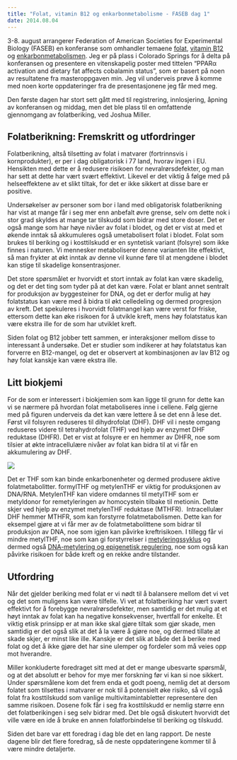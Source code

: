 ```yaml
---
title: "Folat, vitamin B12 og enkarbonmetabolisme - FASEB dag 1"
date: 2014.08.04
---
```


3-8. august arrangerer Federation of American Societies for Experimental Biology (FASEB) en konferanse som omhandler temaene [folat](naeringsstoffer/folat.qmd "Folat, vitamin B9"), [vitamin B12](brokenlink/b12/ "Kobalamin, vitamin B12") og [enkarbonmetabolismen](bioblikk-enkarbonmetabolismen.qmd "Bioblikk: Enkarbonmetabolismen, en introduksjon"). Jeg er på plass i Colorado Springs for å delta på konferansen og presentere en vitenskapelig poster med tittelen "PPARα activation and dietary fat affects cobalamin status", som er basert på noen av resultatene fra masteroppgaven min. Jeg vil underveis prøve å komme med noen korte oppdateringer fra de presentasjonene jeg får med meg.

Den første dagen har stort sett gått med til registrering, innlosjering, åpning av konferansen og middag, men det ble plass til en omfattende gjennomgang av folatberiking, ved Joshua Miller.

## Folatberikning: Fremskritt og utfordringer

Folatberikning, altså tilsetting av folat i matvarer (fortrinnsvis i kornprodukter), er per i dag obligatorisk i 77 land, hvorav ingen i EU. Hensikten med dette er å redusere risikoen for nevralrørsdefekter, og man har sett at dette har vært svært effektivt. Likevel er det viktig å følge med på helseeffektene av et slikt tiltak, for det er ikke sikkert at disse bare er positive.

Undersøkelser av personer som bor i land med obligatorisk folatberikning har vist at mange får i seg mer enn anbefalt øvre grense, selv om dette nok i stor grad skyldes at mange tar tilskudd som bidrar med store doser. Det er også mange som har høye nivåer av folat i blodet, og det er vist at med et økende inntak så akkumuleres også umetabolisert folat i blodet. Folat som brukes til beriking og i kosttilskudd er en syntetisk variant (folsyre) som ikke finnes i naturen. Vi mennesker metaboliserer denne varianten lite effektivt, så man frykter at økt inntak av denne vil kunne føre til at mengdene i blodet kan stige til skadelige konsentrasjoner.

Det store spørsmålet er hvorvidt et stort inntak av folat kan være skadelig, og det er det ting som tyder på at det kan være. Folat er blant annet sentralt for produksjon av byggesteiner for DNA, og det er derfor mulig at høy folatstatus kan være med å bidra til økt celledeling og dermed progresjon av kreft. Det spekuleres i hvorvidt folatmangel kan være verst for friske, ettersom dette kan øke risikoen for å utvikle kreft, mens høy folatstatus kan være ekstra ille for de som har utviklet kreft.

Siden folat og B12 jobber tett sammen, er interaksjoner mellom disse to interessant å undersøke. Det er studier som indikerer at høy folatstatus kan forverre en B12-mangel, og det er observert at kombinasjonen av lav B12 og høy folat kanskje kan være ekstra ille.

## Litt biokjemi

For de som er interessert i biokjemien som kan ligge til grunn for dette kan vi se nærmere på hvordan folat metaboliseres inne i cellene. Følg gjerne med på figuren underveis da det kan være lettere å se det enn å lese det. Først vil folsyren reduseres til dihydrofolat (DHF). DHF vil i neste omgang reduseres videre til tetrahydrofolat (THF) ved hjelp av enzymet DHF reduktase (DHFR). Det er vist at folsyre er en hemmer av DHFR, noe som tilsier at økte intracellulære nivåer av folat kan bidra til at vi får en akkumulering av DHF.

![](images/clipboard-2004582453.png)

Det er THF som kan binde enkarbonenheter og dermed produsere aktive folatmetabolitter. formylTHF og metylenTHF er viktig for produksjonen av DNA/RNA. MetylenTHF kan videre omdannes til metylTHF som er metyldonor for remetyleringen av homocystein tilbake til metionin. Dette skjer ved hjelp av enzymet metylenTHF reduktase (MTHFR).  Intracellulær DHF hemmer MTHFR, som kan forstyrre folatmetabolismen. Dette kan for eksempel gjøre at vi får mer av de folatmetabolittene som bidrar til produksjon av DNA, noe som igjen kan påvirke kreftrisikoen. I tillegg får vi mindre metylTHF, noe som kan gi forstyrrelser i [metyleringssyklus](bioblikk-metyleringssyklus.qmd "Bioblikk: Metyleringssyklus") og dermed også [DNA-metylering og epigenetisk regulering](bioblikk-epigenetikk.qmd "Bioblikk: DNA-metylering og epigenetikk"), noe som også kan påvirke risikoen for både kreft og en rekke andre tilstander.

## Utfordring

Når det gjelder beriking med folat er vi nødt til å balansere mellom det vi vet og det som muligens kan være tilfelle. Vi vet at folatberiking har vært svært effektivt for å forebygge nevralrørsdefekter, men samtidig er det mulig at et høyt inntak av folat kan ha negative konsekvenser, hvertfall for enkelte. Et viktig etisk prinsipp er at man ikke skal gjøre tiltak som gjør skade, men samtidig er det også slik at det å la være å gjøre noe, og dermed tillate at skade skjer, er minst like ille. Kanskje er det slik at både det å berike med folat og det å ikke gjøre det har sine ulemper og fordeler som må veies opp mot hverandre.

Miller konkluderte foredraget sitt med at det er mange ubesvarte spørsmål, og at det absolutt er behov for mye mer forskning før vi kan si noe sikkert. Under spørsmålene kom det frem enda et godt poeng, nemlig det at dersom folatet som tilsettes i matvarer er nok til å potensielt øke risiko, så vil også folat fra kosttilskudd som vanlige multivitamintabletter representere den samme risikoen. Dosene folk får i seg fra kosttilskudd er nemlig større enn det folatberikingen i seg selv bidrar med. Det ble også diskutert hvorvidt det ville være en ide å bruke en annen folatforbindelse til beriking og tilskudd.

Siden det bare var ett foredrag i dag ble det en lang rapport. De neste dagene blir det flere foredrag, så de neste oppdateringene kommer til å være mindre detaljerte.
